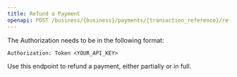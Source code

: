 ```yaml
---
title: Refund a Payment
openapi: POST /business/{business}/payments/{transaction_reference}/refunds
---
```


<Warning>
  The Authorization needs to be in the following format:

  `Authorization: Token <YOUR_API_KEY>`
</Warning>

Use this endpoint to refund a payment, either partially or in full.